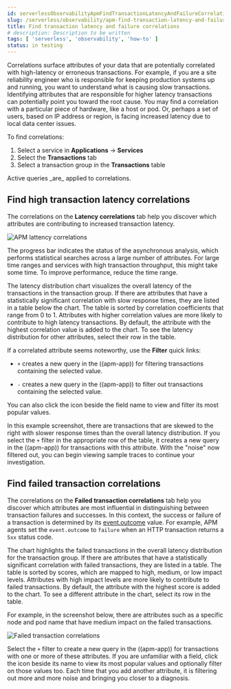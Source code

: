 ```yaml
---
id: serverlessObservabilityApmFindTransactionLatencyAndFailureCorrelations
slug: /serverless/observability/apm-find-transaction-latency-and-failure-correlations
title: Find transaction latency and failure correlations
# description: Description to be written
tags: [ 'serverless', 'observability', 'how-to' ]
status: in testing
---
```



<Testing />

Correlations surface attributes of your data that are potentially correlated
with high-latency or erroneous transactions. For example, if you are a site
reliability engineer who is responsible for keeping production systems up and
running, you want to understand what is causing slow transactions. Identifying
attributes that are responsible for higher latency transactions can potentially
point you toward the root cause. You may find a correlation with a particular
piece of hardware, like a host or pod. Or, perhaps a set of users, based on IP
address or region, is facing increased latency due to local data center issues.

To find correlations:

1. Select a service in **Applications** -> **Services**
1. Select the **Transactions** tab
1. Select a transaction group in the **Transactions** table

<DocCallOut title="Note">
Active queries _are_ applied to correlations.
</DocCallOut>

## Find high transaction latency correlations

The correlations on the **Latency correlations** tab help you discover which
attributes are contributing to increased transaction latency.

![APM lattency correlations](images/transactions/correlations-hover.png)

The progress bar indicates the status of the asynchronous analysis, which
performs statistical searches across a large number of attributes. For large
time ranges and services with high transaction throughput, this might take some
time. To improve performance, reduce the time range.

The latency distribution chart visualizes the overall latency of the
transactions in the transaction group. If there are attributes that have a
statistically significant correlation with slow response times, they are listed
in a table below the chart. The table is sorted by correlation coefficients that
range from 0 to 1. Attributes with higher correlation values are more likely to
contribute to high latency transactions. By default, the attribute with the
highest correlation value is added to the chart. To see the latency distribution
for other attributes, select their row in the table.

If a correlated attribute seems noteworthy, use the **Filter** quick links:

* `+` creates a new query in the ((apm-app)) for filtering transactions containing
    the selected value.

* `-` creates a new query in the ((apm-app)) to filter out transactions containing
    the selected value.

You can also click the icon beside the field name to view and filter its most
popular values.

In this example screenshot, there are transactions that are skewed to the right
with slower response times than the overall latency distribution. If you select
the `+` filter in the appropriate row of the table, it creates a new query in
the ((apm-app)) for transactions with this attribute. With the "noise" now
filtered out, you can begin viewing sample traces to continue your investigation.

<div id="correlations-error-rate"></div>

## Find failed transaction correlations

The correlations on the **Failed transaction correlations** tab help you discover
which attributes are most influential in distinguishing between transaction
failures and successes. In this context, the success or failure of a transaction
is determined by its [event.outcome](((ecs-ref))/ecs-event.html#field-event-outcome)
value. For example, APM agents set the `event.outcome` to `failure` when an HTTP
transaction returns a `5xx` status code.

The chart highlights the failed transactions in the overall latency distribution
for the transaction group. If there are attributes that have a statistically
significant correlation with failed transactions, they are listed in a table.
The table is sorted by scores, which are mapped to high, medium, or low impact
levels. Attributes with high impact levels are more likely to contribute to
failed transactions. By default, the attribute with the highest score is added
to the chart. To see a different attribute in the chart, select its row in the
table.

For example, in the screenshot below, there are attributes such as a specific
node and pod name that have medium impact on the failed transactions.

![Failed transaction correlations](images/correlations/correlations-failed-transactions.png)

Select the `+` filter to create a new query in the ((apm-app)) for transactions
with one or more of these attributes. If you are unfamiliar with a field, click
the icon beside its name to view its most popular values and optionally filter
on those values too. Each time that you add another attribute, it is filtering
out more and more noise and bringing you closer to a diagnosis.
